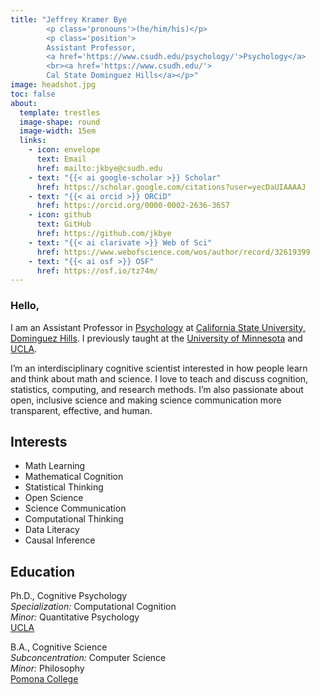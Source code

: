 ```yaml
---
title: "Jeffrey Kramer Bye
        <p class='pronouns'>(he/him/his)</p>
        <p class='position'>
        Assistant Professor,
        <a href='https://www.csudh.edu/psychology/'>Psychology</a>
        <br><a href='https://www.csudh.edu/'>
        Cal State Dominguez Hills</a></p>"
image: headshot.jpg
toc: false
about: 
  template: trestles
  image-shape: round
  image-width: 15em
  links:
    - icon: envelope
      text: Email
      href: mailto:jkbye@csudh.edu
    - text: "{{< ai google-scholar >}} Scholar"
      href: https://scholar.google.com/citations?user=yecDaUIAAAAJ
    - text: "{{< ai orcid >}} ORCiD"
      href: https://orcid.org/0000-0002-2636-3657
    - icon: github
      text: GitHub
      href: https://github.com/jkbye
    - text: "{{< ai clarivate >}} Web of Sci"
      href: https://www.webofscience.com/wos/author/record/32619399
    - text: "{{< ai osf >}} OSF"
      href: https://osf.io/tz74m/
---
```


### Hello,
I am an Assistant Professor in [Psychology](https://www.csudh.edu/psychology/) at [California State University, Dominguez Hills](https://www.csudh.edu/). I previously taught at the [University of Minnesota](https://www.cehd.umn.edu/edpsych/) and  [UCLA](https://www.psych.ucla.edu/).

I'm an interdisciplinary cognitive scientist interested in how people learn and think about math and science. I love to teach and discuss cognition, statistics, computing, and research methods. I'm also passionate about open, inclusive science and making science communication more transparent, effective, and human.


::: {.activities}

::: {.interests-col-6}
## Interests

* Math Learning
* Mathematical Cognition
* Statistical Thinking
* Open Science
* Science Communication
* Computational Thinking
* Data Literacy
* Causal Inference

:::

::: {.education-col-6}
## Education

<div class="education-element">
<div class="icon"><p>
<i class="bi bi-mortarboard-fill"></i></i></p></div>
<div class="degree">Ph.D., Cognitive Psychology<br>
<span class="subdegree">*Specialization:* Computational Cognition<br>
*Minor:* Quantitative Psychology</span></div>
<div class="school">[UCLA](https://www.ucla.edu/)</div>
</div>
<p></p>
<div class="education-element">
<div class="icon"><p>
<i class="bi bi-mortarboard-fill"></i></i></p></div>
<div class="degree">B.A., Cognitive Science<br>
<span class="subdegree">*Subconcentration:* Computer Science<br>
*Minor:* Philosophy</span></div>
<div class="school">[Pomona College](https://www.pomona.edu/)</div>
</div>

:::

:::
